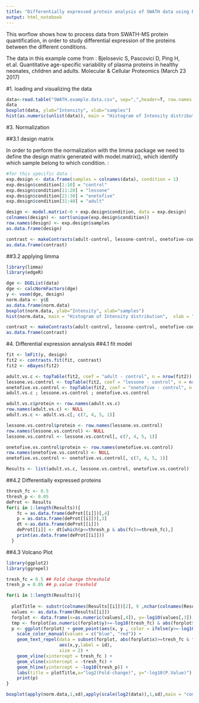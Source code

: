 ```yaml
---
title: "Differentially expressed protein analysis of SWATH data using R"
output: html_notebook
---
```


This worflow shows how to process data from SWATH-MS protein quantification, in order to study differential expression of the proteins between the different conditions.

The data in this example come from : Bjelosevic S, Pascovici D, Ping H, et.al. Quantitative age-specific variability of plasma proteins in healthy neonates, children and adults. Molecular & Cellular Proteomics (March 23 2017)

#1. loading and visualizing the data 
```r
data<-read.table("SWATH.example.data.csv", sep=",",header=T, row.names = 1)
data
boxplot(data, ylab="Intensity", xlab="samples") 
hist(as.numeric(unlist(data)), main = "Histogram of Intensity distribution",  xlab = "Intensity")
```

#3. Normalization

##3.1 design matrix

In order to perform the normalization with the limma package we need to define the design matrix generated with model.matrix(), which identify which sample belong to which condition.  :  


```r
#for this specific data :
exp.design <- data.frame(samples = colnames(data), condition = 1)
exp.design$condition[1:10] = "control"
exp.design$condition[11:20] = "lessone"
exp.design$condition[21:30] = "onetofive"
exp.design$condition[31:40] = "adult"

design <- model.matrix(~0 + exp.design$condition, data = exp.design)
colnames(design) <- sort(unique(exp.design$condition))
row.names(design) <- exp.design$samples
as.data.frame(design)
```


```r
contrast <- makeContrasts(adult-control, lessone-control, onetofive-control, adult+lessone+onetofive-control, levels=design)
as.data.frame(contrast)
```


##3.2 applying limma

```r
library(limma)
library(edgeR)

dge <- DGEList(data)
dge <- calcNormFactors(dge)
y <- voom(dge, design)
norm.data <- y$E
as.data.frame(norm.data)
boxplot(norm.data, ylab="Intensity", xlab="samples")
hist(norm.data, main = "Histogram of Intensity distribution",  xlab = "Intensity")
```

```r
contrast <- makeContrasts(adult-control, lessone-control, onetofive-control, levels=design)
as.data.frame(contrast)
```


#4. Differential expression annalysis
##4.1 fit model
```r
fit <- lmFit(y, design)
fit2 <- contrasts.fit(fit, contrast)
fit2 <- eBayes(fit2)
```


```r
adult.vs.c <- topTable(fit2, coef = "adult - control", n = nrow(fit2))
lessone.vs.control <- topTable(fit2, coef = "lessone - control", n = nrow(fit2))
onetofive.vs.control <- topTable(fit2, coef = "onetofive - control", n = nrow(fit2))
adult.vs.c ; lessone.vs.control ; onetofive.vs.control 
```
```r
adult.vs.c$protein <- row.names(adult.vs.c)
row.names(adult.vs.c) <- NULL
adult.vs.c <- adult.vs.c[, c(7, 4, 5, 1)]

lessone.vs.control$protein <- row.names(lessone.vs.control)
row.names(lessone.vs.control) <- NULL
lessone.vs.control <- lessone.vs.control[, c(7, 4, 5, 1)]

onetofive.vs.control$protein <- row.names(onetofive.vs.control)
row.names(onetofive.vs.control) <- NULL
onetofive.vs.control <- onetofive.vs.control[, c(7, 4, 5, 1)]

Results <- list(adult.vs.c, lessone.vs.control, onetofive.vs.control)
```




##4.2 Differentially expressed proteins

```r

thresh_fc <- 0.5
thresh_p <- 0.05
deProt <- Results
for(i in 1:length(Results)){
    fc = as.data.frame(deProt[[i]])[,4]
    p = as.data.frame(deProt[[i]])[,3]
    dt <-as.data.frame(deProt[[i]])
    deProt[[i]] <- dt[which(p<=thresh_p & abs(fc)>=thresh_fc),]
    print(as.data.frame(deProt[[i]]))
  }
```




##4.3 Volcano Plot

```r

library(ggplot2)
library(ggrepel)

tresh_fc = 0.5 ## Fold change threshold
tresh_p = 0.05 ## p.value treshold

for(i in 1:length(Results)){
  
  plotTitle <- substr(colnames(Results[[i]])[2], 9 ,nchar(colnames(Results[[i]])[2]))
  values <- as.data.frame(Results[[i]])
  forplot <- data.frame(x=as.numeric(values[,4]), y=-log10(values[,3]), id=as.character(values[,1]))
  tmp <- forplot[as.numeric(forplot$y)>=-log10(tresh_fc) & abs(forplot$x)>tresh_fc,]
  p <- ggplot(forplot) + geom_point(aes(x, y , color = ifelse(y>=-log10(tresh_p) & abs(x)>=tresh_fc, "not signi", "FC")),show.legend = F) +
    scale_color_manual(values = c("blue", "red")) +
    geom_text_repel(data = subset(forplot, abs(forplot$x)>=tresh_fc & forplot$y>=-log10(tresh_p)),
                    aes(x,y,label = id),
                    size = 2) +
    geom_vline(xintercept = tresh_fc ) +
    geom_vline(xintercept = -tresh_fc) + 
    geom_hline(yintercept = -log10(tresh_p)) + 
    labs(title = plotTitle,x="log2(Fold-change)", y="-log10(P.Value)") + theme_bw() 
    print(p)
}
```


```r
boxplot(apply(norm.data,1,sd),apply(scale(log2(data)),1,sd),main = "comparison of the standard deviation \n of the differents normalization techniques", xlab="technique", ylab="standard deviation",names=c("voom", "center and scaling"))
```



